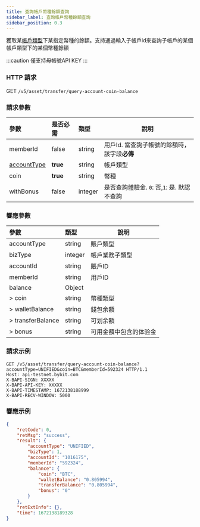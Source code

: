 ```yaml
---
title: 查詢帳戶幣種餘額查詢
sidebar_label: 查詢帳戶幣種餘額查詢
sidebar_position: 0.3
---
```


獲取某[帳戶類型](../enum#accounttype)下某指定幣種的餘額。支持通過輸入子帳戶id來查詢子帳戶的某個帳戶類型下的某個幣種餘額

:::caution
僅支持母帳號API KEY
:::

### HTTP 請求
GET `/v5/asset/transfer/query-account-coin-balance`

### 請求參數
| 參數 | 是否必需 | 類型 | 說明|
|:----- |:-------|:-----|------ |
|memberId |false |string |用戶Id. 當查詢子帳號的餘額時，該字段**必傳**|
|[accountType](../enum#accounttype) |**true** |string |帳戶類型 |
|coin |**true** |string |幣種 |
|withBonus |false |integer |是否查詢體驗金. `0`: 否,`1`: 是. 默認不查詢  |

### 響應參數
| 參數 | 類型 | 說明|
|:----- |:-----|----- |
|accountType |string |賬戶類型 |
|bizType |integer |帳戶業務子類型 |
|accountId |string |賬戶ID |
|memberId |string |用戶ID |
|balance |Object | |
|> coin |string |幣種類型 |
|> walletBalance |string |錢包余額 |
|> transferBalance |string |可划余額 |
|> bonus |string |可用金額中包含的体验金 |

### 請求示例

<Tabs>
<TabItem value="console" label="Console">

```http
GET /v5/asset/transfer/query-account-coin-balance?accountType=UNIFIED&coin=BTC&memberId=592324 HTTP/1.1
Host: api-testnet.bybit.com
X-BAPI-SIGN: XXXXX
X-BAPI-API-KEY: XXXXX
X-BAPI-TIMESTAMP: 1672138188999
X-BAPI-RECV-WINDOW: 5000
```

</TabItem>
</Tabs>

### 響應示例

<Tabs>
<TabItem value="js response" label="Response">

```json
{
    "retCode": 0,
    "retMsg": "success",
    "result": {
        "accountType": "UNIFIED",
        "bizType": 1,
        "accountId": "1016175",
        "memberId": "592324",
        "balance": {
            "coin": "BTC",
            "walletBalance": "0.805994",
            "transferBalance": "0.805994",
            "bonus": "0"
        }
    },
    "retExtInfo": {},
    "time": 1672138189328
}
```
</TabItem>
</Tabs>